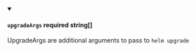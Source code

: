 
<details className="config-field" data-expandable="false" open>
<summary>

#### `upgradeArgs` <span class="config-field-required" data-required="false">required</span> <span class="config-field-type">string[]</span> <span class="config-field-default"></span> <span class="config-field-enum"></span>

UpgradeArgs are additional arguments to pass to `helm upgrade`

</summary>



</details>
